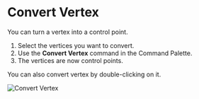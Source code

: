 
# Convert Vertex

<Reference shortcut="" command="Convert Vertex" button="" />

You can turn a vertex into a control point.

1. Select the vertices you want to convert.
2. Use the **Convert Vertex** command in the Command Palette.
3. The vertices are now control points.

<Callout type="info" emoji="ℹ️">
  You can also convert vertex by double-clicking on it.
</Callout>

![Convert Vertex](/img/convert-vertex.gif)




